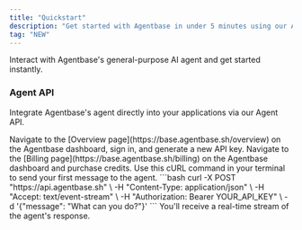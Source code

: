 ```yaml
---
title: "Quickstart"
description: "Get started with Agentbase in under 5 minutes using our Agent API."
tag: "NEW"
---
```


Interact with Agentbase's general-purpose AI agent and get started instantly.

### Agent API

Integrate Agentbase's agent directly into your applications via our Agent API.

<AccordionGroup>
  <Accordion title="1. Get Your API Key" icon="key">
    Navigate to the [Overview page](https://base.agentbase.sh/overview) on the Agentbase dashboard, sign in, and generate a new API key.
  </Accordion>
  <Accordion title="2. Purchase credits" icon="credit-card">
    Navigate to the [Billing page](https://base.agentbase.sh/billing) on the Agentbase dashboard and purchase credits.
  </Accordion>
  <Accordion title="3. Make Your First API Call" icon="code">
    Use this cURL command in your terminal to send your first message to the agent.
    ```bash
    curl -X POST "https://api.agentbase.sh" \
      -H "Content-Type: application/json" \
      -H "Accept: text/event-stream" \
      -H "Authorization: Bearer YOUR_API_KEY" \
      -d '{"message": "What can you do?"}'
    ```
    You'll receive a real-time stream of the agent's response.
  </Accordion>
</AccordionGroup>
